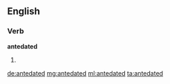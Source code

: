 ==English==

===Verb===
'''antedated'''

# {{en-past of|antedate}}

[[de:antedated]]
[[mg:antedated]]
[[ml:antedated]]
[[ta:antedated]]